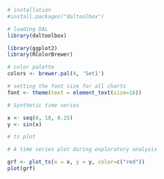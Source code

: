 ```r
# installation 
#install.packages("daltoolbox")

# loading DAL
library(daltoolbox) 
```

```r
library(ggplot2)
library(RColorBrewer)

# color palette
colors <- brewer.pal(4, 'Set1')

# setting the font size for all charts
font <- theme(text = element_text(size=16))
```

```r
# Synthetic time series

x <- seq(0, 10, 0.25)
y <- sin(x)
```

```r
# ts plot

# A time series plot during exploratory analysis

grf <- plot_ts(x = x, y = y, color=c("red"))
plot(grf)
```

